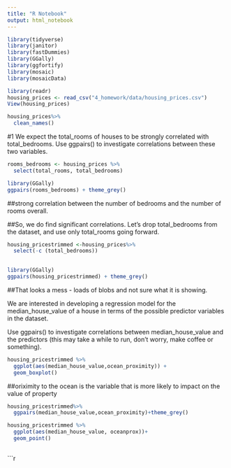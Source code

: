 ```yaml
---
title: "R Notebook"
output: html_notebook
---
```


```r
library(tidyverse)
library(janitor)
library(fastDummies)
library(GGally)
library(ggfortify)
library(mosaic)
library(mosaicData)
```


```r
library(readr)
housing_prices <- read_csv("4_homework/data/housing_prices.csv")
View(housing_prices)
```

```r
housing_prices%>%
  clean_names()
```


#1 We expect the total_rooms of houses to be strongly correlated with total_bedrooms. Use ggpairs() to investigate correlations between these two variables.


```r
rooms_bedrooms <- housing_prices %>%
  select(total_rooms, total_bedrooms)
```



```r
library(GGally)
ggpairs(rooms_bedrooms) + theme_grey()
```

##strong correlation between the number of bedrooms and the number of rooms overall.

##So, we do find significant correlations. Let’s drop total_bedrooms from the dataset, and use only total_rooms going forward.


```r
housing_pricestrimmed <-housing_prices%>%
  select(-c (total_bedrooms))  
  
```

```r
library(GGally)
ggpairs(housing_pricestrimmed) + theme_grey()
```

##That looks a mess - loads of blobs and not sure what it is showing.


We are interested in developing a regression model for the median_house_value of a house in terms of the possible predictor variables in the dataset.

Use ggpairs() to investigate correlations between median_house_value and the predictors (this may take a while to run, don’t worry, make coffee or something).

```r
housing_pricestrimmed %>%
  ggplot(aes(median_house_value,ocean_proximity)) + 
  geom_boxplot()
```
##oriximity to the ocean is the variable that is more likely to impact on the value of  property

```r
housing_pricestrimmed%>%
  ggpairs(median_house_value,ocean_proximity)+theme_grey()
```

```r
housing_pricestrimmed %>%
  ggplot(aes(median_house_value, oceanprox))+
  geom_point()
  
```


```r

